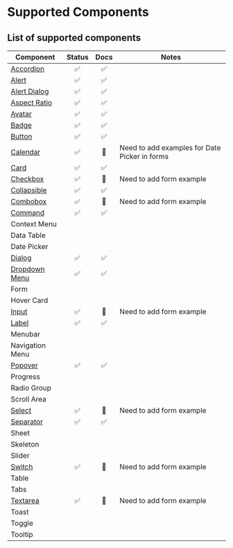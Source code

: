 # Supported Components

## List of supported components

| Component                                       | Status | Docs | Notes                                         |
| ----------------------------------------------- | :----: | :--: | --------------------------------------------- |
| [Accordion](/docs/components/accordion)         |   ✅   |  ✅  |                                               |
| [Alert](/docs/components/alert)                 |   ✅   |  ✅  |                                               |
| [Alert Dialog](/docs/components/alert-dialog)   |   ✅   |  ✅  |                                               |
| [Aspect Ratio](/docs/components/aspect-ratio)   |   ✅   |  ✅  |                                               |
| [Avatar](/docs/components/avatar)               |   ✅   |  ✅  |                                               |
| [Badge](/docs/components/badge)                 |   ✅   |  ✅  |                                               |
| [Button](/docs/components/button)               |   ✅   |  ✅  |                                               |
| [Calendar](/docs/components/calendar)           |   ✅   |  🚧  | Need to add examples for Date Picker in forms |
| [Card](/docs/components/card)                   |   ✅   |  ✅  |                                               |
| [Checkbox](/docs/components/checkbox)           |   ✅   |  🚧  | Need to add form example                      |
| [Collapsible](/docs/components/collapsible)     |   ✅   |  ✅  |                                               |
| [Combobox](/docs/components/combobox)           |   ✅   |  🚧  | Need to add form example                      |
| [Command](/docs/components/command)             |   ✅   |  ✅  |                                               |
| Context Menu                                    |        |      |                                               |
| Data Table                                      |        |      |                                               |
| Date Picker                                     |        |      |                                               |
| [Dialog](/docs/components/dialog)               |   ✅   |  ✅  |                                               |
| [Dropdown Menu](/docs/components/dropdown-menu) |   ✅   |  ✅  |                                               |
| Form                                            |        |      |                                               |
| Hover Card                                      |        |      |                                               |
| [Input](/docs/components/input)                 |   ✅   |  🚧  | Need to add form example                      |
| [Label](/docs/components/label)                 |   ✅   |  ✅  |                                               |
| Menubar                                         |        |      |                                               |
| Navigation Menu                                 |        |      |                                               |
| [Popover](/docs/components/popover)             |   ✅   |  ✅  |                                               |
| Progress                                        |        |      |                                               |
| Radio Group                                     |        |      |                                               |
| Scroll Area                                     |        |      |                                               |
| [Select](/docs/components/select)               |   ✅   |  🚧  | Need to add form example                      |
| [Separator](/docs/components/separator)         |   ✅   |  ✅  |                                               |
| Sheet                                           |        |      |                                               |
| Skeleton                                        |        |      |                                               |
| Slider                                          |        |      |                                               |
| [Switch](/docs/components/switch)               |   ✅   |  🚧  | Need to add form example                      |
| Table                                           |        |      |                                               |
| Tabs                                            |        |      |                                               |
| [Textarea](/docs/components/textarea)           |   ✅   |  🚧  | Need to add form example                      |
| Toast                                           |        |      |                                               |
| Toggle                                          |        |      |                                               |
| Tooltip                                         |        |      |                                               |
